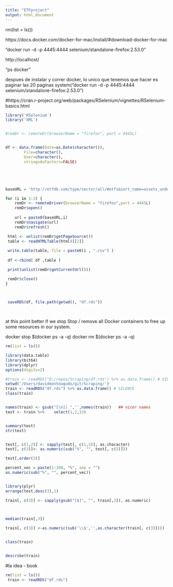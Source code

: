 ```yaml
---
title: "ETFproject"
output: html_document
---
```


rm(list = ls())

https://docs.docker.com/docker-for-mac/install/#download-docker-for-mac

"docker run -d -p 4445:4444 selenium/standalone-firefox:2.53.0"

http://localhost/

"ps docker"

despues de instalar y correr docker, lo unico que tenemos que hacer es paginar
las 20 paginas system("docker run -d -p 4445:4444
selenium/standalone-firefox:2.53.0")

#https://cran.r-project.org/web/packages/RSelenium/vignettes/RSelenium-basics.html

```r

library('RSelenium')
library('XML')


#remDr <- remoteDr(browserName = "firefox", port = 4445L)


df <- data.frame(Date=as.Date(character()),
		File=character(), 
		User=character(), 
		stringsAsFactors=FALSE) 





baseURL = 'http://etfdb.com/type/sector/all/#etfs&sort_name=assets_under_management&sort_order=desc&page='

for (i in 1:3) {
	remDr <- remoteDriver(browserName = "firefox",port = 4445L)
	remDr$open()
	
	url = paste0(baseURL,i)
	remDr$navigate(url)
	remDr$refresh()

 html <- unlist(remDr$getPageSource())
 table <- readHTMLTable(html)[[2]]
 
 write.table(table, file = paste0(i , ".csv") )
 
 df <-rbind( df ,table )

 print(unlist(remDr$getCurrentUrl()))

 remDr$close()
}



 saveRDS(df, file.path(getwd(), "df.rds"))
 
 

```

at this point better if we stop Stop / remove all Docker containers to free up some resources in our system. 

docker stop $(docker ps -a -q) 
docker rm $(docker ps -a -q)



```r
rm(list = ls())

library(data.table)
library(bit64)
library(dplyr)
options(digits=2)

#train <- readRDS("D:/repos/Scraping/df.rds") %>% as.data.frame() # SILENCE
setwd('/Users/davidmonteagudo/git/Scraping/')
train <- readRDS("df.rds") %>% as.data.frame() # SILENCE
class(train)


names(train) <- gsub("[\n]| ",'',names(train))   ## nicer names 
test <- train %>%    select(1,2,13)


summary(test)
str(test)


test[, c(1,2)] <- sapply(test[, c(1,2)], as.character)
test[, c(3)]<- as.numeric(sub("%", "", test[, c(3)]))

test[,order(3)]

percent_vec = paste(1:100, "%", sep = "")
as.numeric(sub("%", "", percent_vec))


library(plyr)
arrange(test,desc(3),1)

train[, c(3)] <- sapply(gsub("[$]", "", train[,3]), as.numeric)
     


median(train[,3])

train[, c(3)] <-as.numeric(sub('\\$','',as.character(train[, c(3)]))) 


class(train)


describe(train)


```

#la idea - book

 
```r
rm(list = ls())
 train <- readRDS("df.rds")
 

```
 
 